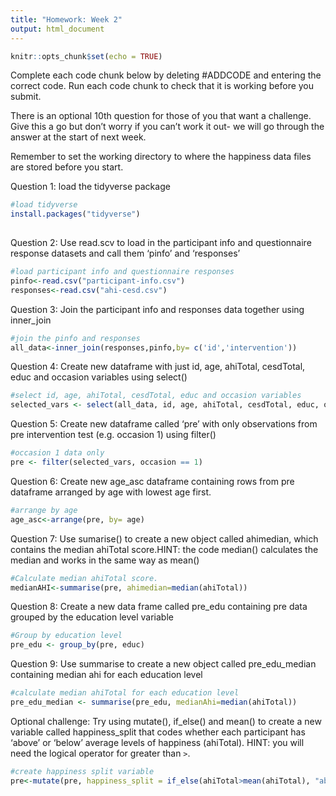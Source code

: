 ---
title: "Homework: Week 2"
output: html_document
---

```{r setup, include=FALSE}
knitr::opts_chunk$set(echo = TRUE)
```

Complete each code chunk below by deleting #ADDCODE and entering the correct code. Run each code chunk to check that it is working before you submit. 

There is an optional 10th question for those of you that want a challenge. Give this a go but don't worry if you can't work it out- we will go through the answer at the start of next week. 

Remember to set the working directory to where the happiness data files are stored before you start.

Question 1: load the tidyverse package
```{r}
#load tidyverse
install.packages("tidyverse")
 
```

Question 2: Use read.scv to load in the participant info and questionnaire response datasets and call them 'pinfo' and 'responses'
```{r}
#load participant info and questionnaire responses 
pinfo<-read.csv("participant-info.csv")
responses<-read.csv("ahi-cesd.csv")
```

Question 3: Join the participant info and responses data together using inner_join
```{r}
#join the pinfo and responses
all_data<-inner_join(responses,pinfo,by= c('id','intervention'))
```

Question 4: Create new dataframe with just id, age, ahiTotal, cesdTotal, educ and occasion variables using select()
```{r}
#select id, age, ahiTotal, cesdTotal, educ and occasion variables
selected_vars <- select(all_data, id, age, ahiTotal, cesdTotal, educ, occasion)
```

Question 5: Create new dataframe called 'pre' with only observations from pre intervention test (e.g. occasion 1) using filter()
```{r}
#occasion 1 data only 
pre <- filter(selected_vars, occasion == 1)
```

Question 6: Create new age_asc dataframe containing rows from pre dataframe arranged by age with lowest age first.
```{r}
#arrange by age
age_asc<-arrange(pre, by= age)
```

Question 7: Use sumarise() to create a new object called ahimedian, which contains the median ahiTotal score.HINT: the code median() calculates the median and works in the same way as mean()
```{r}
#Calculate median ahiTotal score.
medianAHI<-summarise(pre, ahimedian=median(ahiTotal))
```

Question 8: Create a new data frame called pre_edu containing pre data grouped by the education level variable
```{r}
#Group by education level
pre_edu <- group_by(pre, educ)
```

Question 9: Use summarise to create a new object called pre_edu_median containing median ahi for each education level
```{r}
#calculate median ahiTotal for each education level
pre_edu_median <- summarise(pre_edu, medianAhi=median(ahiTotal))
```

Optional challenge: Try using mutate(), if_else() and mean() to create a new variable called happiness_split that codes whether each participant has 'above' or 'below' average levels of happiness (ahiTotal). HINT: you will need the logical operator for greater than ```>```. 

```{r}
#create happiness split variable
pre<-mutate(pre, happiness_split = if_else(ahiTotal>mean(ahiTotal), "above","below"))
```
